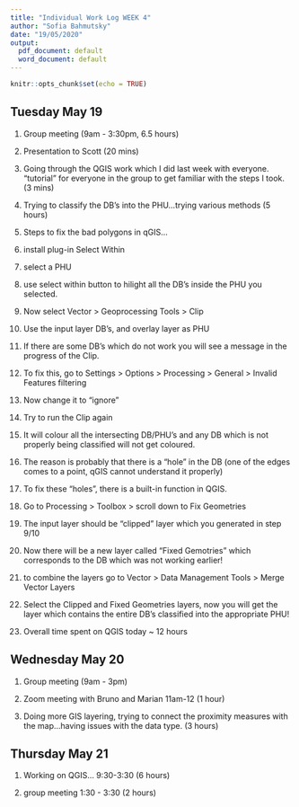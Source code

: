 ```yaml
---
title: "Individual Work Log WEEK 4"
author: "Sofia Bahmutsky"
date: "19/05/2020"
output:
  pdf_document: default
  word_document: default
---
```


```r
knitr::opts_chunk$set(echo = TRUE)
```


## Tuesday May 19

1. Group meeting (9am - 3:30pm, 6.5 hours)

2. Presentation to Scott (20 mins)

3. Going through the QGIS work which I did last week with everyone. "tutorial" for everyone in the group to get familiar with the steps I took. (3 mins)

4. Trying to classify the DB's into the PHU...trying various methods (5 hours)


5. Steps to fix the bad polygons in qGIS...

1. install plug-in Select Within
2. select a PHU 
3. use select within button to hilight all the DB's inside the PHU you selected.
4. Now select Vector > Geoprocessing Tools > Clip
5. Use the input layer DB's, and overlay layer as PHU
6. If there are some DB's which do not work you will see a message in the progress of the Clip. 
7. To fix this, go to Settings > Options > Processing > General > Invalid Features filtering
8. Now change it to "ignore"
9. Try to run the Clip again
10. It will colour all the intersecting DB/PHU's and any DB which is not properly being classified will not get coloured. 
11. The reason  is probably that there is a  "hole" in the DB (one of the edges comes to a point, qGIS cannot understand it properly)
12. To fix these "holes", there is a built-in function in QGIS.
13. Go to Processing > Toolbox > scroll down to Fix Geometries 
14. The input layer should be "clipped" layer which you generated in step 9/10
15. Now there will be a new layer called "Fixed Gemotries" which corresponds to the DB which was not working earlier!
16. to combine the layers go to Vector > Data Management Tools > Merge Vector Layers 
17. Select the Clipped and Fixed Geometries layers, now you will get the layer which contains the entire DB's classified into the appropriate PHU!


6. Overall time spent on QGIS today ~ 12 hours


## Wednesday May 20

1. Group meeting (9am - 3pm)

2. Zoom meeting with Bruno and Marian 11am-12 (1 hour)

3. Doing more GIS layering, trying to connect the proximity measures with the map...having issues with the data type. (3 hours)


## Thursday May 21

1. Working on QGIS... 9:30-3:30 (6 hours)

2. group meeting 1:30 - 3:30 (2 hours)



